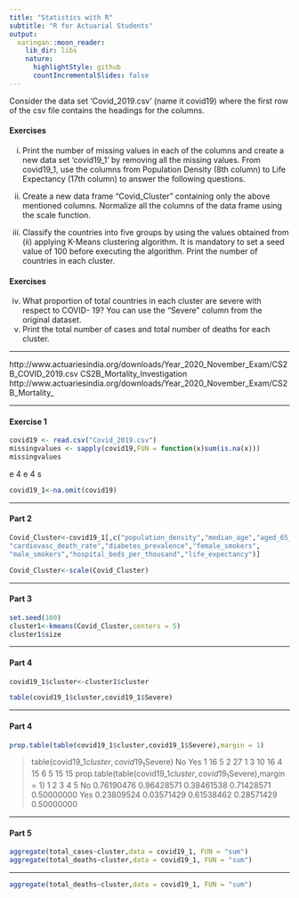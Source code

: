 ```yaml
---
title: "Statistics with R"
subtitle: "R for Actuarial Students"
output:
  xaringan::moon_reader:
    lib_dir: libs
    nature:
      highlightStyle: github
      countIncrementalSlides: false
---
```




Consider the data set ‘Covid_2019.csv’ (name it covid19) where the first row of the csv file
contains the headings for the columns.


#### Exercises
i)
Print the number of missing values in each of the columns and create a new data set
‘covid19_1’ by removing all the missing values.
From covid19_1, use the columns from Population Density (8th column) to Life Expectancy
(17th column) to answer the following questions.

ii) Create a new data frame “Covid_Cluster” containing only the above mentioned
columns. Normalize all the columns of the data frame using the scale function. 

iii) Classify the countries into five groups by using the values obtained from (ii) applying
K-Means clustering algorithm. It is mandatory to set a seed value of 100 before
executing the algorithm. Print the number of countries in each cluster. 


#### Exercises

iv) What proportion of total countries in each cluster are severe with respect to COVID-
19? You can use the “Severe” column from the original dataset. 
v) Print the total number of cases and total number of deaths for each cluster.

--- 

http://www.actuariesindia.org/downloads/Year_2020_November_Exam/CS2B_COVID_2019.csv
CS2B_Mortality_Investigation
http://www.actuariesindia.org/downloads/Year_2020_November_Exam/CS2B_Mortality_


---

#### Exercise 1

```r
covid19 <- read.csv("Covid_2019.csv")
missingvalues <- sapply(covid19,FUN = function(x)sum(is.na(x)))
missingvalues

```


e
4
e
4
s

```r
covid19_1<-na.omit(covid19)
```

---

#### Part 2


```r
Covid_Cluster<-covid19_1[,c("population_density","median_age","aged_65_older","gdp_per_capita",
"cardiovasc_death_rate","diabetes_prevalence","female_smokers",
"male_smokers","hospital_beds_per_thousand","life_expectancy")]

Covid_Cluster<-scale(Covid_Cluster)
```

---

#### Part 3

```r
set.seed(100)
cluster1<-kmeans(Covid_Cluster,centers = 5)
cluster1$size

```

---

#### Part 4


```r
covid19_1$cluster<-cluster1$cluster
```

```r
table(covid19_1$cluster,covid19_1$Severe)

```

---

#### Part 4


```r
prop.table(table(covid19_1$cluster,covid19_1$Severe),margin = 1)
```
> table(covid19_1$cluster,covid19_1$Severe)
No Yes
1 16
5
2 27
1
3 10 16
4 15
6
5 15 15
> prop.table(table(covid19_1$cluster,covid19_1$Severe),margin = 1)
1
2
3
4
5
No
0.76190476
0.96428571
0.38461538
0.71428571
0.50000000
Yes
0.23809524
0.03571429
0.61538462
0.28571429
0.50000000



---


#### Part 5

```r
aggregate(total_cases~cluster,data = covid19_1, FUN = "sum")
aggregate(total_deaths~cluster,data = covid19_1, FUN = "sum")

```

---

```r
aggregate(total_deaths~cluster,data = covid19_1, FUN = "sum")

```